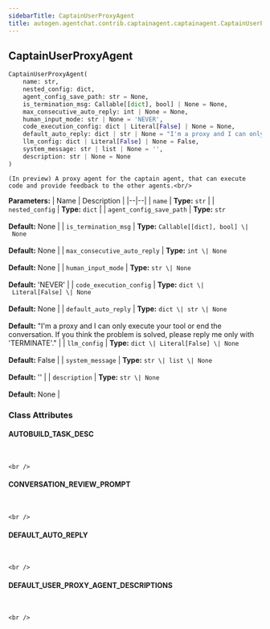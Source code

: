 ```yaml
---
sidebarTitle: CaptainUserProxyAgent
title: autogen.agentchat.contrib.captainagent.captainagent.CaptainUserProxyAgent
---
```

<h2 id="autogen.agentchat.contrib.captainagent.captainagent.CaptainUserProxyAgent" class="doc doc-heading">
    <code class="doc-symbol doc-symbol-heading doc-symbol-class"></code>
    <span class="doc doc-object-name doc-class-name">CaptainUserProxyAgent</span>
</h2>

```python
CaptainUserProxyAgent(
    name: str,
    nested_config: dict,
    agent_config_save_path: str = None,
    is_termination_msg: Callable[[dict], bool] | None = None,
    max_consecutive_auto_reply: int | None = None,
    human_input_mode: str | None = 'NEVER',
    code_execution_config: dict | Literal[False] | None = None,
    default_auto_reply: dict | str | None = "I'm a proxy and I can only execute your tool or end the conversation. If you think the problem is solved, please reply me only with 'TERMINATE'.",
    llm_config: dict | Literal[False] | None = False,
    system_message: str | list | None = '',
    description: str | None = None
)
```

    (In preview) A proxy agent for the captain agent, that can execute code and provide feedback to the other agents.<br/>

<b>Parameters:</b>
| Name | Description |
|--|--|
| `name` | **Type:** `str` |
| `nested_config` | **Type:** `dict` |
| `agent_config_save_path` | **Type:** `str`<br/><br/>**Default:** None |
| `is_termination_msg` | **Type:** `Callable[[dict], bool] \| None`<br/><br/>**Default:** None |
| `max_consecutive_auto_reply` | **Type:** `int \| None`<br/><br/>**Default:** None |
| `human_input_mode` | **Type:** `str \| None`<br/><br/>**Default:** 'NEVER' |
| `code_execution_config` | **Type:** `dict \| Literal[False] \| None`<br/><br/>**Default:** None |
| `default_auto_reply` | **Type:** `dict \| str \| None`<br/><br/>**Default:** "I'm a proxy and I can only execute your tool or end the conversation. If you think the problem is solved, please reply me only with 'TERMINATE'." |
| `llm_config` | **Type:** `dict \| Literal[False] \| None`<br/><br/>**Default:** False |
| `system_message` | **Type:** `str \| list \| None`<br/><br/>**Default:** '' |
| `description` | **Type:** `str \| None`<br/><br/>**Default:** None |

### Class Attributes

<code class="doc-symbol doc-symbol-heading doc-symbol-attribute"></code>
#### AUTOBUILD_TASK_DESC
<br />

    <br />

<code class="doc-symbol doc-symbol-heading doc-symbol-attribute"></code>
#### CONVERSATION_REVIEW_PROMPT
<br />

    <br />

<code class="doc-symbol doc-symbol-heading doc-symbol-attribute"></code>
#### DEFAULT_AUTO_REPLY
<br />

    <br />

<code class="doc-symbol doc-symbol-heading doc-symbol-attribute"></code>
#### DEFAULT_USER_PROXY_AGENT_DESCRIPTIONS
<br />

    <br />
